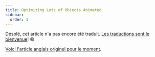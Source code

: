 ```yaml
---
title: Optimizing Lots of Objects Animated
sidebar:
  order: 1
---
```


Désolé, cet article n'a pas encore été traduit. [Les traductions sont le bienvenue](https://github.com/mrdoob/three.js)! 😄

[Voici l'article anglais originel pour le moment](/manual/en/optimize-lots-of-objects-animated.html).
